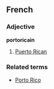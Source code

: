 ==French==
===Adjective===
'''portoricain'''

# [[Puerto Rican]]

===Related terms===
*[[Porto Rico]]